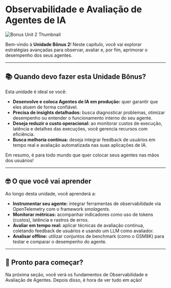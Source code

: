 # Observabilidade e Avaliação de Agentes de IA

![Bonus Unit 2 Thumbnail](https://langfuse.com/images/cookbook/huggingface-agent-course/agent-observability-and-evaluation.png)

Bem-vindo à **Unidade Bônus 2**! Neste capítulo, você vai explorar estratégias avançadas para observar, avaliar e, por fim, aprimorar o desempenho dos seus agentes.

---

## 📚 Quando devo fazer esta Unidade Bônus?

Esta unidade é ideal se você:
- **Desenvolve e coloca Agentes de IA em produção:** quer garantir que eles atuem de forma confiável.
- **Precisa de insights detalhados:** busca diagnosticar problemas, otimizar desempenho ou entender o funcionamento interno do seu agente.
- **Deseja reduzir o custo operacional:** ao monitorar custos de execução, latência e detalhes das execuções, você gerencia recursos com eficiência.
- **Busca melhoria contínua:** deseja integrar feedback de usuários em tempo real e avaliação automatizada nas suas aplicações de IA.

Em resumo, é para todo mundo que quer colocar seus agentes nas mãos dos usuários!

---

## 🤓 O que você vai aprender

Ao longo desta unidade, você aprenderá a:
- **Instrumentar seu agente:** integrar ferramentas de observabilidade via OpenTelemetry com o framework *smolagents*.
- **Monitorar métricas:** acompanhar indicadores como uso de tokens (custos), latência e rastros de erros.
- **Avaliar em tempo real:** aplicar técnicas de avaliação contínua, coletando feedback de usuários e usando um LLM como avaliador.
- **Analisar offline:** utilizar conjuntos de benchmark (como o GSM8K) para testar e comparar o desempenho do agente.

---

## 🚀 Pronto para começar?

Na próxima seção, você verá os fundamentos de Observabilidade e Avaliação de Agentes. Depois disso, é hora de ver tudo em ação!
